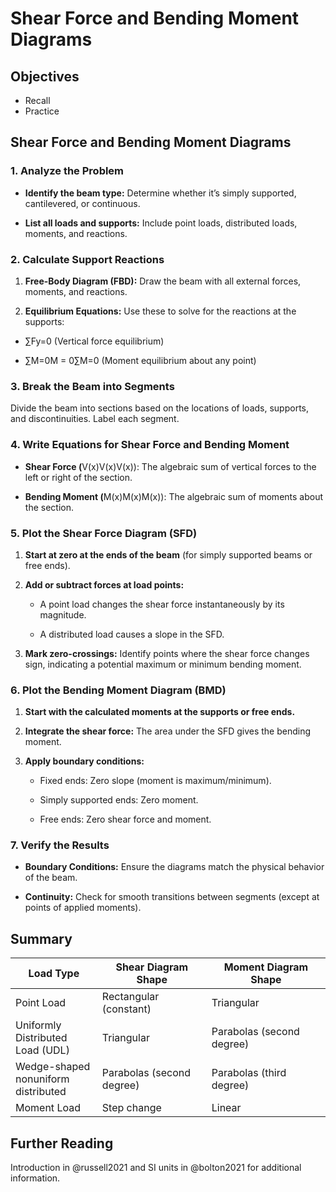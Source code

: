 # Shear Force and Bending Moment Diagrams {#sec-shear-force-and-bending-moment-diagrams}

## Objectives

-   Recall
-   Practice

## Shear Force and Bending Moment Diagrams

### **1. Analyze the Problem**

-   **Identify the beam type:** Determine whether it's simply supported, cantilevered, or continuous.

-   **List all loads and supports:** Include point loads, distributed loads, moments, and reactions.

### **2. Calculate Support Reactions**

1.  **Free-Body Diagram (FBD):** Draw the beam with all external forces, moments, and reactions.

2.  **Equilibrium Equations:** Use these to solve for the reactions at the supports:

-   ∑Fy​=0 (Vertical force equilibrium)

-   ∑M=0\sum M = 0∑M=0 (Moment equilibrium about any point)

### **3. Break the Beam into Segments**

Divide the beam into sections based on the locations of loads, supports, and discontinuities. Label each segment.

### **4. Write Equations for Shear Force and Bending Moment**

-   **Shear Force (**V(x)V(x)V(x)): The algebraic sum of vertical forces to the left or right of the section.

-   **Bending Moment (**M(x)M(x)M(x)): The algebraic sum of moments about the section.

### **5. Plot the Shear Force Diagram (SFD)**

1.  **Start at zero at the ends of the beam** (for simply supported beams or free ends).

2.  **Add or subtract forces at load points:**

    -   A point load changes the shear force instantaneously by its magnitude.

    -   A distributed load causes a slope in the SFD.

3.  **Mark zero-crossings:** Identify points where the shear force changes sign, indicating a potential maximum or minimum bending moment.

### **6. Plot the Bending Moment Diagram (BMD)**

1.  **Start with the calculated moments at the supports or free ends.**

2.  **Integrate the shear force:** The area under the SFD gives the bending moment.

3.  **Apply boundary conditions:**

    -   Fixed ends: Zero slope (moment is maximum/minimum).

    -   Simply supported ends: Zero moment.

    -   Free ends: Zero shear force and moment.

### **7. Verify the Results**

-   **Boundary Conditions:** Ensure the diagrams match the physical behavior of the beam.

-   **Continuity:** Check for smooth transitions between segments (except at points of applied moments).

## Summary

| **Load Type** | **Shear Diagram Shape** | **Moment Diagram Shape** |
|--------------------|-------------------------|---------------------------|
| Point Load | Rectangular (constant) | Triangular |
| Uniformly Distributed Load (UDL) | Triangular | Parabolas (second degree) |
| Wedge-shaped nonuniform distributed | Parabolas (second degree) | Parabolas (third degree) |
| Moment Load | Step change | Linear |

## Further Reading

Introduction in @russell2021 and SI units in @bolton2021 for additional information.
